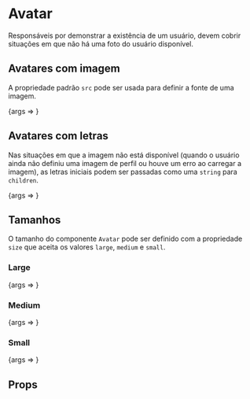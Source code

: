 
<Meta title="Atoms/Avatar" component={Avatar} />

<style>{`
  .flex-container {
    margin: 0 auto;
    display: flex;
    justify-content: center;
    margin: 36px;
  }
`}</style>

# Avatar

<Description>
    Responsáveis por demonstrar a existência de um usuário, devem cobrir situações em que não há uma foto do usuário
    disponível.
</Description>

<div className="flex-container">
    <Avatar
        size="medium"
        src="https://images.unsplash.com/photo-1438761681033-6461ffad8d80?ixlib=rb-0.3.5&q=80&fm=jpg&crop=faces&fit=crop&h=200&w=200&s=046c29138c1335ef8edee7daf521ba50"
    />
</div>

## Avatares com imagem

A propriedade padrão `src` pode ser usada para definir a fonte de uma imagem.

<Canvas>
    <Story name="Avatar with Image" args={{size: 'medium', src: 'https://images.unsplash.com/photo-1438761681033-6461ffad8d80?ixlib=rb-0.3.5&q=80&fm=jpg&crop=faces&fit=crop&h=200&w=200&s=046c29138c1335ef8edee7daf521ba50', alt: "Imagem de perfil: Nome do usuário"}}>
        {args => <Avatar {...args} />}
    </Story>
</Canvas>

## Avatares com letras

Nas situações em que a imagem não está disponível (quando o usuário ainda não definiu uma imagem de perfil ou houve um
erro ao carregar a imagem), as letras iniciais podem ser passadas como uma `string` para `children`.

<Canvas>
    <Story name="Avatar without Image" args={{size: 'medium', children: ['EL']}}>
        {args => <Avatar {...args} />}
    </Story>
</Canvas>

## Tamanhos

O tamanho do componente `Avatar` pode ser definido com a propriedade `size` que aceita os valores `large`, `medium` e
`small`.

### Large

<Canvas>
    <Story name="Avatar (Large)" args={{size: 'large', src: 'https://images.unsplash.com/photo-1438761681033-6461ffad8d80?ixlib=rb-0.3.5&q=80&fm=jpg&crop=faces&fit=crop&h=200&w=200&s=046c29138c1335ef8edee7daf521ba50', alt: "Imagem de perfil: Nome do usuário"}}>
        {args => <Avatar {...args} />}
    </Story>
</Canvas>

### Medium

<Canvas>
    <Story name="Avatar (Medium)" args={{size: 'medium', src: 'https://images.unsplash.com/photo-1438761681033-6461ffad8d80?ixlib=rb-0.3.5&q=80&fm=jpg&crop=faces&fit=crop&h=200&w=200&s=046c29138c1335ef8edee7daf521ba50',  alt: "Imagem de perfil: Nome do usuário"}}>
        {args => <Avatar {...args} />}
    </Story>
</Canvas>

### Small

<Canvas>
    <Story name="Avatar (Small)" args={{size: 'small', src: 'https://images.unsplash.com/photo-1438761681033-6461ffad8d80?ixlib=rb-0.3.5&q=80&fm=jpg&crop=faces&fit=crop&h=200&w=200&s=046c29138c1335ef8edee7daf521ba50',  alt: "Imagem de perfil: Nome do usuário"}}>
        {args => <Avatar {...args} />}
    </Story>
</Canvas>

## Props

<ArgsTable of={Avatar} />
